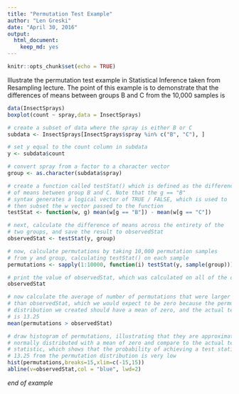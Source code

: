 ```yaml
---
title: "Permutation Test Example"
author: "Len Greski"
date: "April 30, 2016"
output: 
  html_document: 
    keep_md: yes
---
```


```r
knitr::opts_chunk$set(echo = TRUE)
```

Illustrate the permutation test example in Statistical Inference taken from Resampling lecture. The point of this example is to demonstrate that the differences of means between groups B and C from the 10,000 samples is  


```r
data(InsectSprays)
boxplot(count ~ spray,data = InsectSprays)

# create a subset of data where the spray is either B or C
subdata <- InsectSprays[InsectSprays$spray %in% c("B", "C"), ] 

# set y equal to the count column in subdata
y <- subdata$count

# convert spray from a factor to a character vector
group <- as.character(subdata$spray)

# create a function called testStat() which is defined as the difference
# of means between group B and C. Note that the g == "B"
# syntax generates a logical vector of TRUE / FALSE, which is used to
# then subset the w vector passed to the function
testStat <- function(w, g) mean(w[g == "B"]) - mean(w[g == "C"])

# next, calculate the difference of means across the entirety of the
# two groups, and save the result to observedStat
observedStat <- testStat(y, group)

# now, calculate permutations by taking 10,000 permutation samples 
# from y and group, calculating testStat() on each sample
permutations <- sapply(1:10000, function(i) testStat(y, sample(group))) 

# print the value of observedStat, which was calculated on all of the data
observedStat

# now calculate the average of number of permutations that were larger
# than observedStat, which we would expect to be zero because the permutation
# distribution we created should have a mean of zero, and the actual test statistic
# is 13.25
mean(permutations > observedStat)

# draw histogram of permutations, illustrating that they are approximately
# normally distributed with a mean of zero and compare to the actual test 
# statistic, which shows that the probability of achieving a test statistic of
# 13.25 from the permutation distribution is very low
hist(permutations,breaks=15,xlim=c(-15,15))
abline(v=observedStat,col = "blue", lwd=2)

```

*end of example*

